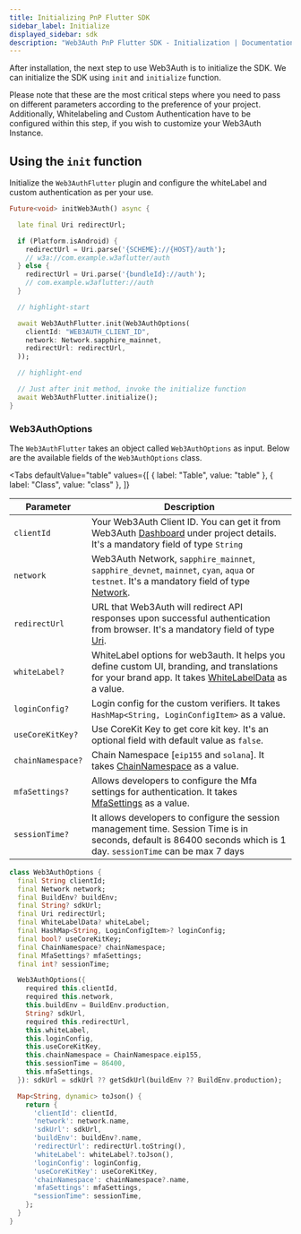 ```yaml
---
title: Initializing PnP Flutter SDK
sidebar_label: Initialize
displayed_sidebar: sdk
description: "Web3Auth PnP Flutter SDK - Initialization | Documentation - Web3Auth"
---
```



After installation, the next step to use Web3Auth is to initialize the SDK. We can initialize the SDK using `init` and `initialize` function.

Please note that these are the most critical steps where you need to pass on different parameters according to the preference of your project.
Additionally, Whitelabeling and Custom Authentication have to be configured within this step, if you wish to customize your Web3Auth Instance.

## Using the `init` function

Initialize the `Web3AuthFlutter` plugin and configure the whiteLabel and custom authentication as per your use.

```dart
Future<void> initWeb3Auth() async {

  late final Uri redirectUrl;

  if (Platform.isAndroid) {
    redirectUrl = Uri.parse('{SCHEME}://{HOST}/auth');
    // w3a://com.example.w3aflutter/auth
  } else {
    redirectUrl = Uri.parse('{bundleId}://auth');
    // com.example.w3aflutter://auth
  }

  // highlight-start

  await Web3AuthFlutter.init(Web3AuthOptions(
    clientId: "WEB3AUTH_CLIENT_ID",
    network: Network.sapphire_mainnet,
    redirectUrl: redirectUrl,
  ));

  // highlight-end

  // Just after init method, invoke the initialize function
  await Web3AuthFlutter.initialize();
}
```

### Web3AuthOptions

The `Web3AuthFlutter` takes an object called `Web3AuthOptions` as input. Below are the available fields of the `Web3AuthOptions` class.

<Tabs
  defaultValue="table"
  values={[
    { label: "Table", value: "table" },
    { label: "Class", value: "class" },
  ]}
>

<TabItem value="table">

| Parameter         | Description                                                                                                                                                                                                                                 |
| ----------------- | ------------------------------------------------------------------------------------------------------------------------------------------------------------------------------------------------------------------------------------------- |
| `clientId`        | Your Web3Auth Client ID. You can get it from Web3Auth [Dashboard](https://dashboard.web3auth.io/) under project details. It's a mandatory field of type `String`                                                                            |
| `network`         | Web3Auth Network, `sapphire_mainnet`, `sapphire_devnet`, `mainnet`, `cyan`, `aqua` or `testnet`. It's a mandatory field of type [Network](https://pub.dev/documentation/web3auth_flutter/latest/enums/Network.html).                        |
| `redirectUrl`     | URL that Web3Auth will redirect API responses upon successful authentication from browser. It's a mandatory field of type [Uri](https://api.dart.dev/stable/2.18.0/dart-core/Uri-class.html).                                               |
| `whiteLabel?`     | WhiteLabel options for web3auth. It helps you define custom UI, branding, and translations for your brand app. It takes [WhiteLabelData](https://pub.dev/documentation/web3auth_flutter/latest/input/WhiteLabelData-class.html) as a value. |
| `loginConfig?`    | Login config for the custom verifiers. It takes `HashMap<String, LoginConfigItem>` as a value.                                                                                                                                              |
| `useCoreKitKey?`  | Use CoreKit Key to get core kit key. It's an optional field with default value as `false`.                                                                                                                                                  |
| `chainNamespace?` | Chain Namespace [`eip155` and `solana`]. It takes [ChainNamespace](https://pub.dev/documentation/web3auth_flutter/latest/enums/ChainNamespace.html) as a value.                                                                             |
| `mfaSettings?`    | Allows developers to configure the Mfa settings for authentication. It takes [MfaSettings](https://pub.dev/documentation/web3auth_flutter/latest/input/MfaSettings-class.html) as a value.                                                  |
| `sessionTime?`    | It allows developers to configure the session management time. Session Time is in seconds, default is 86400 seconds which is 1 day. `sessionTime` can be max 7 days                                                                         |

</TabItem>

<TabItem value="class">

```dart
class Web3AuthOptions {
  final String clientId;
  final Network network;
  final BuildEnv? buildEnv;
  final String? sdkUrl;
  final Uri redirectUrl;
  final WhiteLabelData? whiteLabel;
  final HashMap<String, LoginConfigItem>? loginConfig;
  final bool? useCoreKitKey;
  final ChainNamespace? chainNamespace;
  final MfaSettings? mfaSettings;
  final int? sessionTime;

  Web3AuthOptions({
    required this.clientId,
    required this.network,
    this.buildEnv = BuildEnv.production,
    String? sdkUrl,
    required this.redirectUrl,
    this.whiteLabel,
    this.loginConfig,
    this.useCoreKitKey,
    this.chainNamespace = ChainNamespace.eip155,
    this.sessionTime = 86400,
    this.mfaSettings,
  }): sdkUrl = sdkUrl ?? getSdkUrl(buildEnv ?? BuildEnv.production);

  Map<String, dynamic> toJson() {
    return {
      'clientId': clientId,
      'network': network.name,
      'sdkUrl': sdkUrl,
      'buildEnv': buildEnv?.name,
      'redirectUrl': redirectUrl.toString(),
      'whiteLabel': whiteLabel?.toJson(),
      'loginConfig': loginConfig,
      'useCoreKitKey': useCoreKitKey,
      'chainNamespace': chainNamespace?.name,
      'mfaSettings': mfaSettings,
      "sessionTime": sessionTime,
    };
  }
}
```

</TabItem>
</Tabs>
